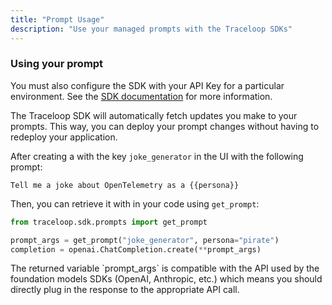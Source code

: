 ```yaml
---
title: "Prompt Usage"
description: "Use your managed prompts with the Traceloop SDKs"
---
```


### Using your prompt

You must also configure the SDK with your API Key for a particular environment. See the [SDK documentation](/openllmetry/configuration#api-key) for more information.

<Info>
  The Traceloop SDK will automatically fetch updates you make to your prompts.
  This way, you can deploy your prompt changes without having to redeploy your
  application.
</Info>

After creating a with the key `joke_generator` in the UI with the following prompt:

```
Tell me a joke about OpenTelemetry as a {{persona}}
```

Then, you can retrieve it with in your code using `get_prompt`:

```python
from traceloop.sdk.prompts import get_prompt

prompt_args = get_prompt("joke_generator", persona="pirate")
completion = openai.ChatCompletion.create(**prompt_args)
```

<Tip>
  The returned variable `prompt_args` is compatible with the API used by the
  foundation models SDKs (OpenAI, Anthropic, etc.) which means you should directly
  plug in the response to the appropriate API call.
</Tip>
